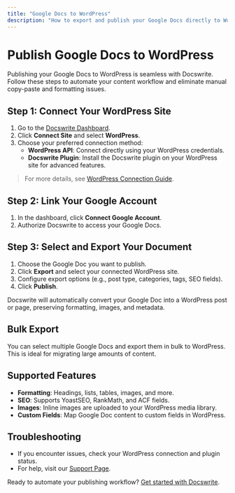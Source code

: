```yaml
---
title: "Google Docs to WordPress"
description: "How to export and publish your Google Docs directly to WordPress using Docswrite."
---
```


# Publish Google Docs to WordPress

Publishing your Google Docs to WordPress is seamless with Docswrite. Follow these steps to automate your content workflow and eliminate manual copy-paste and formatting issues.

## Step 1: Connect Your WordPress Site

1. Go to the [Docswrite Dashboard](https://docswrite.com/dashboard).
2. Click **Connect Site** and select **WordPress**.
3. Choose your preferred connection method:
   - **WordPress API**: Connect directly using your WordPress credentials.
   - **Docswrite Plugin**: Install the Docswrite plugin on your WordPress site for advanced features.

> For more details, see [WordPress Connection Guide](/essentials/wordpress-connection).

## Step 2: Link Your Google Account

1. In the dashboard, click **Connect Google Account**.
2. Authorize Docswrite to access your Google Docs.

## Step 3: Select and Export Your Document

1. Choose the Google Doc you want to publish.
2. Click **Export** and select your connected WordPress site.
3. Configure export options (e.g., post type, categories, tags, SEO fields).
4. Click **Publish**.

Docswrite will automatically convert your Google Doc into a WordPress post or page, preserving formatting, images, and metadata.

## Bulk Export

You can select multiple Google Docs and export them in bulk to WordPress. This is ideal for migrating large amounts of content.

## Supported Features

- **Formatting**: Headings, lists, tables, images, and more.
- **SEO**: Supports YoastSEO, RankMath, and ACF fields.
- **Images**: Inline images are uploaded to your WordPress media library.
- **Custom Fields**: Map Google Doc content to custom fields in WordPress.

## Troubleshooting

- If you encounter issues, check your WordPress connection and plugin status.
- For help, visit our [Support Page](https://docswrite.com/support).

Ready to automate your publishing workflow? [Get started with Docswrite](https://docswrite.com/).
